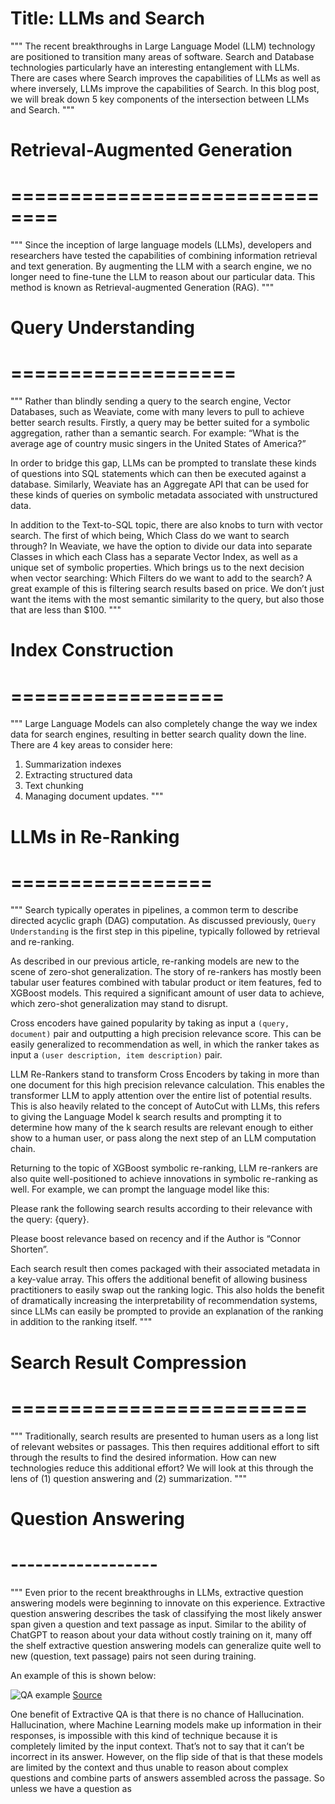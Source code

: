 # Title: LLMs and Search

"""
The recent breakthroughs in Large Language Model (LLM) technology are positioned to transition many areas of software.
Search and Database technologies particularly have an interesting entanglement with LLMs.
There are cases where Search improves the capabilities of LLMs as well as where inversely, LLMs improve the capabilities of Search.
In this blog post, we will break down 5 key components of the intersection between LLMs and Search.
"""

# Retrieval-Augmented Generation
# ==============================

"""
Since the inception of large language models (LLMs), developers and researchers have tested the capabilities
of combining information retrieval and text generation. By augmenting the LLM with a search engine, we no longer
need to fine-tune the LLM to reason about our particular data. This method is known as Retrieval-augmented Generation (RAG).
"""

# Query Understanding
# ===================

"""
Rather than blindly sending a query to the search engine, Vector Databases, such as Weaviate, come with many levers to pull
to achieve better search results. Firstly, a query may be better suited for a symbolic aggregation, rather than a semantic search.
For example: “What is the average age of country music singers in the United States of America?”

In order to bridge this gap, LLMs can be prompted to translate these kinds of questions into SQL statements which can then be
executed against a database. Similarly, Weaviate has an Aggregate API that can be used for these kinds of queries on symbolic metadata
associated with unstructured data.

In addition to the Text-to-SQL topic, there are also knobs to turn with vector search. The first of which being, Which Class do we want
to search through? In Weaviate, we have the option to divide our data into separate Classes in which each Class has a separate Vector Index,
as well as a unique set of symbolic properties. Which brings us to the next decision when vector searching: Which Filters do we want
to add to the search? A great example of this is filtering search results based on price. We don’t just want the items with the most
semantic similarity to the query, but also those that are less than $100.
"""

# Index Construction
# ==================

"""
Large Language Models can also completely change the way we index data for search engines, resulting in better search quality down the line.
There are 4 key areas to consider here:
1. Summarization indexes
2. Extracting structured data
3. Text chunking
4. Managing document updates.
"""

# LLMs in Re-Ranking
# =================

"""
Search typically operates in pipelines, a common term to describe directed acyclic graph (DAG) computation.
As discussed previously, `Query Understanding` is the first step in this pipeline, typically followed by retrieval and re-ranking.

As described in our previous article, re-ranking models are new to the scene of zero-shot generalization.
The story of re-rankers has mostly been tabular user features combined with tabular product or item features,
fed to XGBoost models. This required a significant amount of user data to achieve, which zero-shot generalization may stand to disrupt.

Cross encoders have gained popularity by taking as input a `(query, document)` pair and outputting a high precision relevance score.
This can be easily generalized to recommendation as well, in which the ranker takes as input a `(user description, item description)` pair.

LLM Re-Rankers stand to transform Cross Encoders by taking in more than one document for this high precision relevance calculation.
This enables the transformer LLM to apply attention over the entire list of potential results. This is also heavily related to the concept of AutoCut with LLMs,
this refers to giving the Language Model k search results and prompting it to determine how many of the k search results are relevant enough to either show to a human user,
or pass along the next step of an LLM computation chain.

Returning to the topic of XGBoost symbolic re-ranking, LLM re-rankers are also quite well-positioned to achieve innovations in symbolic re-ranking as well.
For example, we can prompt the language model like this:

Please rank the following search results according to their relevance with the query: {query}.

Please boost relevance based on recency and if the Author is “Connor Shorten”.

Each search result then comes packaged with their associated metadata in a key-value array.
This offers the additional benefit of allowing business practitioners to easily swap out the ranking logic.
This also holds the benefit of dramatically increasing the interpretability of recommendation systems,
since LLMs can easily be prompted to provide an explanation of the ranking in addition to the ranking itself.
"""

# Search Result Compression
# =========================

"""
Traditionally, search results are presented to human users as a long list of relevant websites or passages.
This then requires additional effort to sift through the results to find the desired information.
How can new technologies reduce this additional effort? We will look at this through the lens of (1) question answering and (2) summarization.
"""

# Question Answering
# ------------------

"""
Even prior to the recent breakthroughs in LLMs, extractive question answering models were beginning to innovate on this experience.
Extractive question answering describes the task of classifying the most likely answer span given a question and text passage as input.
Similar to the ability of ChatGPT to reason about your data without costly training on it, many off the shelf extractive question answering models
can generalize quite well to new (question, text passage) pairs not seen during training.

An example of this is shown below:

![QA example](./img/qa-example.png)
[Source](https://rajpurkar.github.io/SQuAD-explorer/)

One benefit of Extractive QA is that there is no chance of Hallucination.
Hallucination, where Machine Learning models make up information in their responses, is impossible with this kind of technique
because it is completely limited by the input context. That’s not to say that it can’t be incorrect in its answer.
However, on the flip side of that is that these models are limited by the context and thus unable to reason about complex questions
and combine parts of answers assembled across the passage. So unless we have a question as
